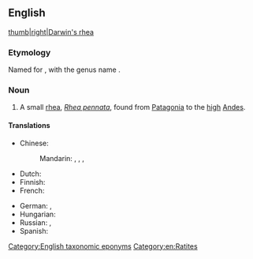 ==English==
[[image:nandu.jpg|thumb|right|Darwin's rhea]]

===Etymology===
Named for {{w|Charles Darwin}}, with the genus name {{m|mul|Rhea}}.

===Noun===
{{wikipedia|Darwin's Rhea}}
{{en-noun|head=[[Darwin]][[-'s|'s]] [[rhea]]}}

# A small [[rhea]], ''[[Rhea pennata]]'', found from [[Patagonia]] to the [[high]] [[Andes]].

====Translations====
{{trans-top|Pterocnemia pennata}}
* Chinese:
*: Mandarin: {{t|cmn|美洲小鴕|sc=Hani}}, {{t|cmn|美洲小鸵|tr=Měizhōu xiǎotuó|sc=Hani}}, {{t|cmn|達爾文鶆䴈|sc=Hani}}, {{t|cmn|达尔文鶆䴈|tr=Dá'ěrwén lái'ǎo|sc=Hani}}
* Dutch: {{t|nl|Darwin-nandoe|m}}
* Finnish: {{t+|fi|patagoniannandu}}
* French: {{t|fr|nandou de Darwin|m}}
{{trans-mid}}
* German: {{t|de|Darwin-Nandu}}, {{t|de|Darwin-Strauß}}
* Hungarian: {{t+|hu|Darwin-nandu}}
* Russian: {{t|ru|да́рвинов на́нду|m}}, {{t|ru|ма́лый на́нду|m}}
* Spanish: {{t|es|ñandú petizo|m}}
{{trans-bottom}}

[[Category:English taxonomic eponyms]]
[[Category:en:Ratites]]